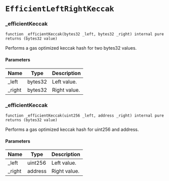 # `EfficientLeftRightKeccak`

### _efficientKeccak

```solidity
function _efficientKeccak(bytes32 _left, bytes32 _right) internal pure returns (bytes32 value)
```

Performs a gas optimized keccak hash for two bytes32 values.

#### Parameters

| Name | Type | Description |
| ---- | ---- | ----------- |
| _left | bytes32 | Left value. |
| _right | bytes32 | Right value. |

### _efficientKeccak

```solidity
function _efficientKeccak(uint256 _left, address _right) internal pure returns (bytes32 value)
```

Performs a gas optimized keccak hash for uint256 and address.

#### Parameters

| Name | Type | Description |
| ---- | ---- | ----------- |
| _left | uint256 | Left value. |
| _right | address | Right value. |

